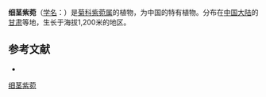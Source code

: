 {{Speciesbox
| name = 细茎紫菀
| status = 
| status_system = 
| image =
| genus = Aster
| species = gracilicaulis
| authority = Ling ex J. Q. Fu
}}

'''细茎紫菀'''（[[学名|学名]]：{{lang|la|''Aster gracilicaulis''}}）是[[菊科|菊科]][[紫菀属|紫菀属]]的植物，为中国的特有植物。分布在[[中国大陆|中国大陆]]的[[甘肃|甘肃]]等地，生长于海拔1,200米的地区。

== 参考文献 ==
<div class="references-small">
* {{cite web| url =http://www.bioinfo.cn/db05/KmzwSpecies.php?action=view&id=4270| title =细茎紫菀| work =《中国高等植物数据库全库》| publisher =中国科学院微生物研究所| author =昆明植物研究所| accessdate =2009-02-25| deadurl =yes| archiveurl =https://web.archive.org/web/20160305052351/http://www.bioinfo.cn/db05/KmzwSpecies.php?action=view&id=4270| archivedate =2016-03-05}}
</div>
{{Taxonbar|from=Q15231021}}

[[Category:紫菀属|细茎紫菀]]


{{植物小作品}}